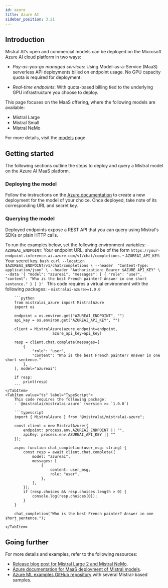 ```yaml
---
id: azure
title: Azure AI
sidebar_position: 3.21
---
```



## Introduction

Mistral AI's open and commercial models can be deployed on the Microsoft Azure AI cloud platform
in two ways:

- _Pay-as-you-go managed services_: Using Model-as-a-Service (MaaS) serverless API
  deployments billed on endpoint usage. No GPU capacity quota is required for deployment.

- _Real-time endpoints_: With quota-based billing tied to the underlying GPU
  infrastructure you choose to deploy.


This page focuses on the MaaS offering, where the following models are available:

- Mistral Large
- Mistral Small
- Mistral NeMo

For more details, visit the [models](../../../getting-started/models) page.


## Getting started

The following sections outline the steps to deploy and query a Mistral model on the Azure AI MaaS platform.

### Deploying the model

Follow the instructions on the [Azure documentation](https://learn.microsoft.com/en-us/azure/ai-studio/how-to/deploy-models-mistral?tabs=mistral-large#create-a-new-deployment)
to create a new deployment for the model of your choice. Once deployed, take
note of its corresponding URL and secret key.


### Querying the model

Deployed endpoints expose a REST API that you can query using Mistral's SDKs or
plain HTTP calls.

To run the examples below, set the following environment variables:
    - `AZUREAI_ENDPOINT`: Your endpoint URL, should be of the form `https://your-endpoint.inference.ai.azure.com/v1/chat/completions`.
    - `AZUREAI_API_KEY`: Your secret key.
<Tabs>
    <TabItem value="curl" label="cURL" default>
        ```bash
        curl --location $AZUREAI_ENDPOINT/v1/chat/completions \
            --header  "Content-Type: application/json" \
            --header "Authorization: Bearer $AZURE_API_KEY" \
            --data '{
          "model": "azureai",
          "messages": [
            {
              "role": "user",
              "content": "Who is the best French painter? Answer in one short sentence."
            }
          ]
        }'
        ```
    </TabItem>
    <TabItem value="python" label="Python">
        This code requires a virtual environment with the following packages:
        - `mistralai-azure>=1.0.0`

        ```python
        from mistralai_azure import MistralAzure
        import os

        endpoint = os.environ.get("AZUREAI_ENDPOINT", "")
        api_key = os.environ.get("AZUREAI_API_KEY", "")

        client = MistralAzure(azure_endpoint=endpoint,
                         azure_api_key=api_key)

        resp = client.chat.complete(messages=[
            {
                "role": "user",
                "content": "Who is the best French painter? Answer in one short sentence."
            },
        ], model="azureai")

        if resp:
            print(resp)
        ```
    </TabItem>
    <TabItem value="ts" label="TypeScript">
        This code requires the following package:
        - `@mistralai/mistralai-azure` (version >= `1.0.0`)

        ```typescript
        import { MistralAzure } from "@mistralai/mistralai-azure";

        const client = new MistralAzure({
            endpoint: process.env.AZUREAI_ENDPOINT || "",
            apiKey: process.env.AZUREAI_API_KEY || ""
        });

        async function chat_completion(user_msg: string) {
            const resp = await client.chat.complete({
                model: "azureai",
                messages: [
                    {
                        content: user_msg,
                        role: "user",
                    },
                ],
            });
            if (resp.choices && resp.choices.length > 0) {
                console.log(resp.choices[0]);
            }
        }

        chat_completion("Who is the best French painter? Answer in one short sentence.");
        ```
    </TabItem>
</Tabs>



## Going further

For more details and examples, refer to the following resources:
- [Release blog post for Mistral Large 2 and Mistral NeMo](https://techcommunity.microsoft.com/t5/ai-machine-learning-blog/ai-innovation-continues-introducing-mistral-large-2-and-mistral/ba-p/4200181).
- [Azure documentation for MaaS deployment of Mistral models](https://learn.microsoft.com/en-us/azure/ai-studio/how-to/deploy-models-mistral).
- [Azure ML examples GitHub repository](https://github.com/Azure/azureml-examples/tree/main/sdk/python/foundation-models/mistral) with several Mistral-based samples.

